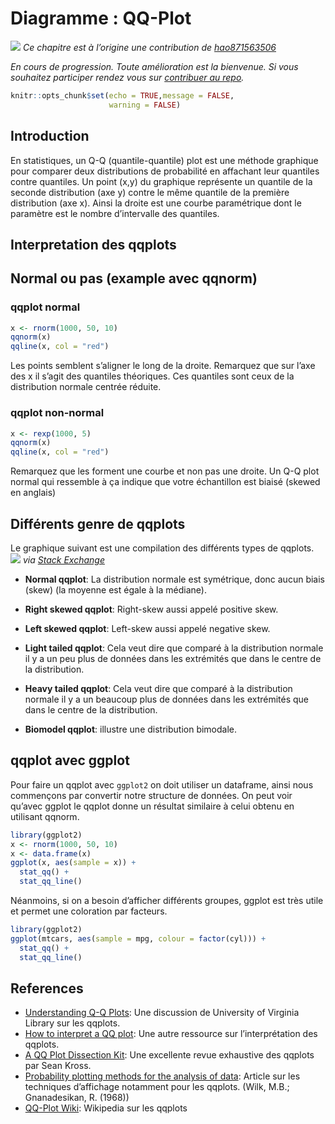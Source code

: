 # Diagramme : QQ-Plot {#qqplot}

![](images/banners/banner_qqplot.png)
*Ce chapitre est à l'origine une contribution de [hao871563506](https://github.com/hao871563506){target="_blank"}*

*En cours de progression. Toute amélioration est la bienvenue. Si vous souhaitez participer rendez vous sur [contribuer au repo](contribute.html).*

```r
knitr::opts_chunk$set(echo = TRUE,message = FALSE,
                      warning = FALSE)
```


## Introduction
En statistiques, un Q-Q (quantile-quantile) plot est une méthode graphique pour comparer deux distributions de probabilité en affachant leur quantiles contre quantiles. Un point (x,y) du graphique représente un quantile de la seconde distribution (axe y) contre le même quantile de la première distribution (axe x). Ainsi la droite est une courbe paramétrique dont le paramètre est le nombre d'intervalle des quantiles.


## Interpretation des qqplots

## Normal ou pas (example avec qqnorm)

### qqplot normal
```r
x <- rnorm(1000, 50, 10)
qqnorm(x)
qqline(x, col = "red")
```

Les points semblent s'aligner le long de la droite. Remarquez que sur l'axe des x il s'agit des quantiles théoriques. Ces quantiles sont ceux de la distribution normale centrée réduite.

### qqplot non-normal
```r
x <- rexp(1000, 5)
qqnorm(x)
qqline(x, col = "red")
```

Remarquez que les forment une courbe et non pas une droite. Un Q-Q plot normal qui ressemble à ça indique que votre échantillon est biaisé (skewed en anglais)

## Différents genre de qqplots
Le graphique suivant est une compilation des différents types de qqplots.
![](images/qqplot_types.png)
*via [Stack Exchange](https://stats.stackexchange.com/questions/101274/how-to-interpret-a-qq-plot/){target="_blank"}*

- **Normal qqplot**: La distribution normale est symétrique, donc aucun biais (skew) (la moyenne est égale à la médiane).

- **Right skewed qqplot**: Right-skew aussi appelé positive skew.

- **Left skewed qqplot**: Left-skew aussi appelé negative skew.

- **Light tailed qqplot**: Cela veut dire que comparé à la distribution normale il y a un peu plus de données dans les extrémités que dans le centre de la distribution.

- **Heavy tailed qqplot**: Cela veut dire que comparé à la distribution normale il y a un beaucoup plus de données dans les extrémités que dans le centre de la distribution.

- **Biomodel qqplot**: illustre une distribution bimodale.


## qqplot avec ggplot
Pour faire un qqplot avec `ggplot2` on doit utiliser un dataframe, ainsi nous commençons par convertir notre structure de données. On peut voir qu'avec ggplot le qqplot donne un résultat similaire à celui obtenu en utilisant qqnorm.
```r
library(ggplot2)
x <- rnorm(1000, 50, 10)
x <- data.frame(x)
ggplot(x, aes(sample = x)) +
  stat_qq() +
  stat_qq_line()
```

Néanmoins, si on a besoin d'afficher différents groupes, ggplot est très utile et permet une coloration par facteurs.
```r
library(ggplot2)
ggplot(mtcars, aes(sample = mpg, colour = factor(cyl))) +
  stat_qq() +
  stat_qq_line()
```

## References
- [Understanding Q-Q Plots](https://data.library.virginia.edu/understanding-q-q-plots/){target="_blank"}: Une discussion de  University of Virginia Library sur les qqplots.
- [How to interpret a QQ plot](https://stats.stackexchange.com/questions/101274/how-to-interpret-a-qq-plot){target="_blank"}: Une autre ressource sur l'interprétation des qqplots.
- [A QQ Plot Dissection Kit](http://seankross.com/2016/02/29/A-Q-Q-Plot-Dissection-Kit.html){target="_blank"}: Une excellente revue exhaustive des qqplots par Sean Kross.
- [Probability plotting methods for the analysis of data](https://www.jstor.org/stable/2334448?seq=1#metadata_info_tab_contents){target="_blank"}: Article sur les techniques d'affichage notamment pour les qqplots. (Wilk, M.B.; Gnanadesikan, R. (1968))
- [QQ-Plot Wiki](https://en.wikipedia.org/wiki/Q%E2%80%93Q_plot#cite_note-1){target="_blank"}: Wikipedia sur les qqplots


